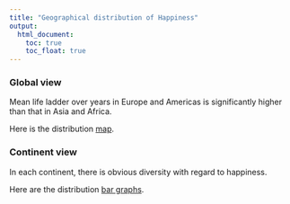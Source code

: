 ```yaml
---
title: "Geographical distribution of Happiness"
output: 
  html_document:
    toc: true
    toc_float: true
---
```



### Global view

Mean life ladder over years in Europe and Americas is significantly higher than that in Asia and Africa.

Here is the distribution [map](Geo_world.html).

### Continent view

In each continent, there is obvious diversity with regard to happiness.

Here are the distribution [bar graphs](Geo_continent.html).